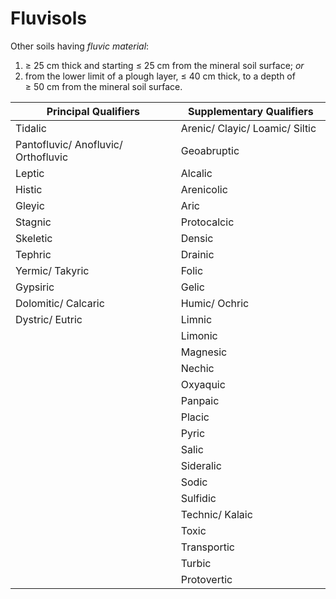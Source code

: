 # Fluvisols {#key-fluvisols}

::: grid
::: g-col-4
Other soils having *fluvic material*:

1.  ≥ 25 cm thick and starting ≤ 25 cm from the mineral soil surface; *or*
2.  from the lower limit of a plough layer, ≤ 40 cm thick, to a depth of ≥ 50 cm from the mineral soil surface.
:::

::: g-col-8
| Principal Qualifiers                | Supplementary Qualifiers        |
|-------------------------------------|---------------------------------|
| Tidalic                             | Arenic/ Clayic/ Loamic/ Siltic  |
| Pantofluvic/ Anofluvic/ Orthofluvic | Geoabruptic                     |
| Leptic                              | Alcalic                         |
| Histic                              | Arenicolic                      |
| Gleyic                              | Aric                            |
| Stagnic                             | Protocalcic                     |
| Skeletic                            | Densic                          |
| Tephric                             | Drainic                         |
| Yermic/ Takyric                     | Folic                           |
| Gypsiric                            | Gelic                           |
| Dolomitic/ Calcaric                 | Humic/ Ochric                   |
| Dystric/ Eutric                     | Limnic                          |
|                                     | Limonic                         |
|                                     | Magnesic                        |
|                                     | Nechic                          |
|                                     | Oxyaquic                        |
|                                     | Panpaic                         |
|                                     | Placic                          |
|                                     | Pyric                           |
|                                     | Salic                           |
|                                     | Sideralic                       |
|                                     | Sodic                           |
|                                     | Sulfidic                        |
|                                     | Technic/ Kalaic                 |
|                                     | Toxic                           |
|                                     | Transportic                     |
|                                     | Turbic                          |
|                                     | Protovertic                     |
:::
:::
